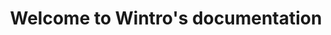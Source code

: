 ---
title: Welcome to Wintro's documentation
description: Get started hiring through referrals with Wintro.
template: splash
hero:
  tagline: Get started hiring through referrals with Wintro!
  image:
    file: ../../assets/houston.webp
  actions:
    - text: Read our docs
      link: /intro-to-wintro/what-is-wintro/
      icon: right-arrow
      variant: primary
    - text: Go back to our website
      link: https://wintro.ai
      icon: external
---